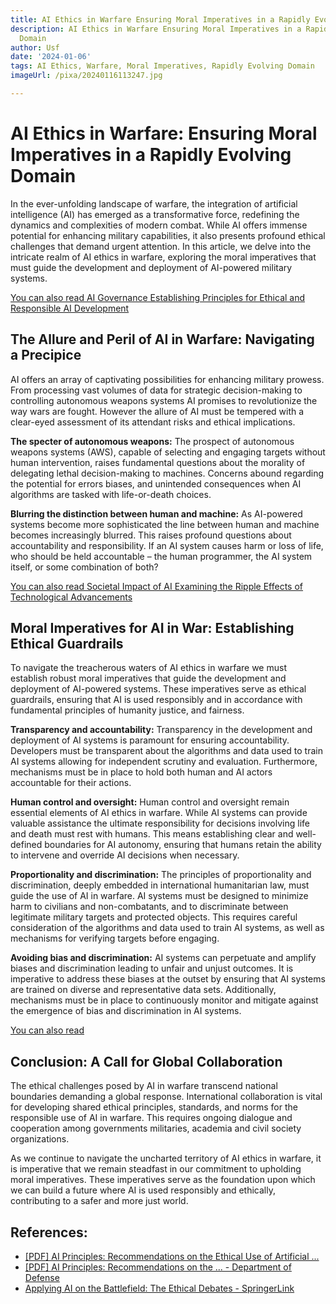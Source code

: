 ```yaml
---
title: AI Ethics in Warfare Ensuring Moral Imperatives in a Rapidly Evolving Domain
description: AI Ethics in Warfare Ensuring Moral Imperatives in a Rapidly Evolving
  Domain
author: Usf
date: '2024-01-06'
tags: AI Ethics, Warfare, Moral Imperatives, Rapidly Evolving Domain
imageUrl: /pixa/20240116113247.jpg

---
```

# AI Ethics in Warfare: Ensuring Moral Imperatives in a  Rapidly Evolving Domain

In the ever-unfolding landscape of warfare, the integration of artificial intelligence (AI) has emerged as a transformative force, redefining the dynamics and  complexities of modern combat. While AI offers immense potential  for  enhancing military capabilities, it  also presents  profound  ethical challenges that demand urgent attention. In this article, we delve into the intricate realm of AI ethics in  warfare, exploring the moral  imperatives that must guide the development and deployment of AI-powered military  systems.

[You can also read AI Governance Establishing Principles for Ethical and Responsible AI Development](AI%20Governance%20Establishing%20Principles%20for%20Ethical%20and%20Responsible%20AI%20Development)


## The Allure and Peril of AI in Warfare:  Navigating a Precipice

AI offers an array of captivating possibilities for enhancing  military prowess.  From  processing vast volumes of data for strategic decision-making to  controlling autonomous weapons systems AI promises to revolutionize the way wars are fought. However  the allure of AI must be tempered with a clear-eyed assessment of its attendant risks  and ethical implications.

**The specter  of autonomous weapons:** The prospect of autonomous weapons systems  (AWS), capable of selecting and engaging targets without human intervention, raises  fundamental questions about the morality of delegating lethal decision-making to machines. Concerns abound regarding the potential for errors biases, and unintended consequences when AI algorithms are tasked with life-or-death choices.

**Blurring the distinction between human  and machine:** As AI-powered systems become more sophisticated  the  line between human and machine becomes increasingly blurred. This raises profound questions  about accountability and responsibility. If an AI  system causes harm or loss of life, who should be held accountable  – the human  programmer, the AI system itself, or some combination of both?

[You can also read Societal Impact of AI Examining the Ripple Effects of  Technological Advancements](Societal%20Impact%20of%20AI%20Examining%20the%20Ripple%20Effects%20of%20Technological%20Advancements)


## Moral Imperatives for AI in War: Establishing Ethical Guardrails

To navigate the treacherous waters of AI ethics in warfare we must establish robust moral imperatives that guide the development and deployment  of AI-powered systems. These imperatives serve  as ethical  guardrails,  ensuring that AI is used responsibly and in accordance with fundamental principles of humanity justice, and fairness.

**Transparency and accountability:**  Transparency in the development and deployment of AI systems  is paramount for ensuring accountability. Developers must be transparent about the algorithms and data used to train AI systems allowing for  independent scrutiny and evaluation. Furthermore, mechanisms must be in place to hold both human and AI actors accountable for their actions.

**Human control and oversight:** Human control and oversight  remain essential elements  of AI ethics in warfare. While AI  systems can provide valuable assistance the ultimate responsibility for decisions involving life and death must rest with  humans. This means establishing clear and well-defined boundaries for AI autonomy, ensuring that humans retain the ability to intervene and override AI decisions when necessary.

**Proportionality and discrimination:**  The principles of proportionality and discrimination, deeply embedded in international humanitarian law, must  guide the  use of AI in warfare. AI systems must  be designed to minimize harm to civilians and non-combatants, and to discriminate between legitimate military targets and  protected  objects. This requires careful consideration  of the  algorithms and data used to train AI systems,  as well as mechanisms for verifying targets before engaging.

**Avoiding bias and  discrimination:**  AI systems can perpetuate and amplify biases and discrimination leading to unfair and unjust outcomes. It is  imperative to address these biases at the outset by ensuring that AI systems  are trained on diverse and representative data sets. Additionally, mechanisms must be  in place to continuously monitor  and mitigate against the emergence of bias and  discrimination in  AI systems.

[You can  also read ]()


##  Conclusion: A Call for Global Collaboration

The ethical challenges posed by AI in warfare transcend national boundaries demanding a global response. International collaboration is vital for developing shared ethical  principles,  standards, and norms for the responsible use of  AI in warfare. This requires ongoing dialogue and cooperation among governments militaries, academia and civil society  organizations.

As we continue to navigate the  uncharted  territory of AI ethics in  warfare, it is imperative that  we remain steadfast in our commitment to upholding moral imperatives. These imperatives serve  as the foundation upon which we can build a future where AI  is used  responsibly and ethically, contributing to a safer and more just world.

## References:
- [[PDF] AI Principles: Recommendations on the Ethical Use of Artificial ...](https://media.defense.gov/2019/Oct/31/2002204459/-1/-1/0/DIB_AI_PRINCIPLES_SUPPORTING_DOCUMENT.PDF)
- [[PDF] AI Principles: Recommendations on the ... - Department of Defense](https://media.defense.gov/2019/Oct/31/2002204458/-1/-1/0/DIB_AI_PRINCIPLES_PRIMARY_DOCUMENT.PDF)
- [Applying AI on the Battlefield: The Ethical Debates - SpringerLink](https://link.springer.com/chapter/10.1007/978-3-030-54173-6_12)
